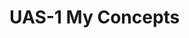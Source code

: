 # UAS-1 My Concepts
<!-- Mau hidup epik ? [Write your Life Story](lifestory.pdf)

Apa itu berkonsep? 

{{< video https://youtu.be/QVfUlVBO80U?si=yM6q_rwV9rcDBbu7>}} -->